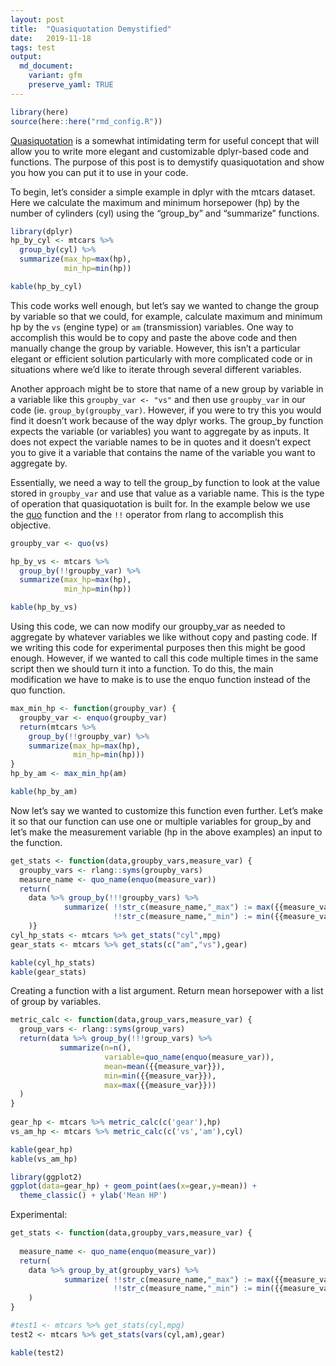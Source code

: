 ```yaml
---
layout: post
title:  "Quasiquotation Demystified"
date:   2019-11-18
tags: test
output: 
  md_document:
    variant: gfm
    preserve_yaml: TRUE
---
```


```r
library(here)
source(here::here("rmd_config.R"))
```

[Quasiquotation](https://rlang.r-lib.org/reference/quasiquotation.html) is a somewhat intimidating term for useful concept that will allow you to write more elegant and customizable dplyr-based code and functions. The purpose of this post is to demystify quasiquotation and show you how you can put it to use in your code.

To begin, let's consider a simple example in dplyr with the mtcars dataset. Here we calculate the maximum and minimum horsepower (hp) by the number of cylinders (cyl) using the "group_by" and "summarize" functions.

```r
library(dplyr)
hp_by_cyl <- mtcars %>% 
  group_by(cyl) %>%
  summarize(max_hp=max(hp),
            min_hp=min(hp))
```

```r
kable(hp_by_cyl)
```

This code works well enough, but let's say we wanted to change the group by variable so that we could, for example, calculate maximum and minimum hp by the `vs` (engine type) or `am` (transmission) variables. One way to accomplish this would be to copy and paste the above code and then manually change the group by variable. However, this isn't a particular elegant or efficient solution particularly with more complicated code or in situations where we'd like to iterate through several different variables.

Another approach might be to store that name of a new group by variable in a variable like this `groupby_var <- "vs"` and then use `groupby_var` in our code (ie. `group_by(groupby_var)`. However, if you were to try this you would find it doesn't work because of the way dplyr works. The group_by function expects the variable (or variables) you want to aggregate by as inputs. It does not expect the variable names to be in quotes and it doesn't expect you to give it a variable that contains the name of the variable you want to aggregate by.

Essentially, we need a way to tell the group_by function to look at the value stored in `groupby_var` and use that value as a variable name. This is the type of operation that quasiquotation is built for. In the example below we use the [quo](https://rlang.r-lib.org/reference/quotation.html)  function and the `!!` operator from rlang to accomplish this objective.

```r
groupby_var <- quo(vs)

hp_by_vs <- mtcars %>% 
  group_by(!!groupby_var) %>%
  summarize(max_hp=max(hp),
            min_hp=min(hp))
```

```r
kable(hp_by_vs)
```

Using this code, we can now modify our groupby_var as needed to aggregate by whatever variables we like without copy and pasting code. If we writing this code for experimental purposes then this might be good enough. However, if we wanted to call this code multiple times in the same script then we should turn it into a function. To do this, the main modification we have to make is to use the enquo function instead of the quo function.

```r
max_min_hp <- function(groupby_var) {
  groupby_var <- enquo(groupby_var)
  return(mtcars %>% 
    group_by(!!groupby_var) %>%
    summarize(max_hp=max(hp),
              min_hp=min(hp)))
}
hp_by_am <- max_min_hp(am)
```

```r
kable(hp_by_am)
```

Now let's say we wanted to customize this function even further. Let's make it so that our function can use one or multiple variables for group_by and let's make the measurement variable (hp in the above examples) an input to the function. 


```r
get_stats <- function(data,groupby_vars,measure_var) {
  groupby_vars <- rlang::syms(groupby_vars)
  measure_name <- quo_name(enquo(measure_var))
  return( 
    data %>% group_by(!!!groupby_vars) %>%
            summarize( !!str_c(measure_name,"_max") := max({{measure_var}}),
                       !!str_c(measure_name,"_min") := min({{measure_var}})) 
    )}
cyl_hp_stats <- mtcars %>% get_stats("cyl",mpg)
gear_stats <- mtcars %>% get_stats(c("am","vs"),gear)
```


```r
kable(cyl_hp_stats)
kable(gear_stats)
```


Creating a function with a list argument. Return mean horsepower with a list of group by variables.

```r
metric_calc <- function(data,group_vars,measure_var) {
  group_vars <- rlang::syms(group_vars)
  return(data %>% group_by(!!!group_vars) %>%
           summarize(n=n(),
                     variable=quo_name(enquo(measure_var)),
                     mean=mean({{measure_var}}),
                     min=min({{measure_var}}),
                     max=max({{measure_var}}))
  )
}
 
gear_hp <- mtcars %>% metric_calc(c('gear'),hp) 
vs_am_hp <- mtcars %>% metric_calc(c('vs','am'),cyl) 
```

```r
kable(gear_hp)
kable(vs_am_hp)
```

```r
library(ggplot2)
ggplot(data=gear_hp) + geom_point(aes(x=gear,y=mean)) + 
  theme_classic() + ylab('Mean HP')
```

Experimental:

```r
get_stats <- function(data,groupby_vars,measure_var) {
  
  measure_name <- quo_name(enquo(measure_var))
  return( 
    data %>% group_by_at(groupby_vars) %>%
            summarize( !!str_c(measure_name,"_max") := max({{measure_var}}),
                       !!str_c(measure_name,"_min") := min({{measure_var}})) 
    )
}

#test1 <- mtcars %>% get_stats(cyl,mpg)
test2 <- mtcars %>% get_stats(vars(cyl,am),gear)
```

```r
kable(test2)
```

